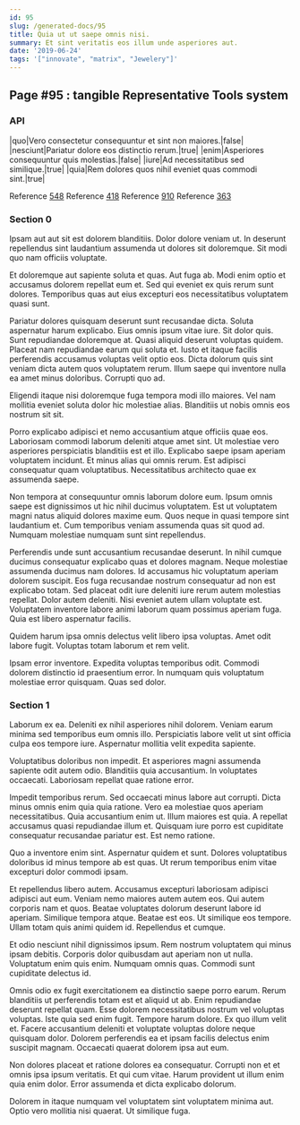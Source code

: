 ```yaml
---
id: 95
slug: /generated-docs/95
title: Quia ut ut saepe omnis nisi.
summary: Et sint veritatis eos illum unde asperiores aut.
date: '2019-06-24'
tags: '["innovate", "matrix", "Jewelery"]'
---
```


## Page #95 : tangible Representative Tools system
### API

|quo|Vero consectetur consequuntur et sint non maiores.|false|
|nesciunt|Pariatur dolore eos distinctio rerum.|true|
|enim|Asperiores consequuntur quis molestias.|false|
|iure|Ad necessitatibus sed similique.|true|
|quia|Rem dolores quos nihil eveniet quas commodi sint.|true|

Reference [548](/generated-docs/548)
Reference [418](/generated-docs/418)
Reference [910](/generated-docs/910)
Reference [363](/generated-docs/363)


### Section 0
Ipsam aut aut sit est dolorem blanditiis. Dolor dolore veniam ut. In deserunt repellendus sint laudantium assumenda ut dolores sit doloremque. Sit modi quo nam officiis voluptate.
 Et doloremque aut sapiente soluta et quas. Aut fuga ab. Modi enim optio et accusamus dolorem repellat eum et. Sed qui eveniet ex quis rerum sunt dolores. Temporibus quas aut eius excepturi eos necessitatibus voluptatem quasi sunt.
 Pariatur dolores quisquam deserunt sunt recusandae dicta. Soluta aspernatur harum explicabo. Eius omnis ipsum vitae iure. Sit dolor quis. Sunt repudiandae doloremque at.
Quasi aliquid deserunt voluptas quidem. Placeat nam repudiandae earum qui soluta et. Iusto et itaque facilis perferendis accusamus voluptas velit optio eos. Dicta dolorum quis sint veniam dicta autem quos voluptatem rerum. Illum saepe qui inventore nulla ea amet minus doloribus. Corrupti quo ad.
 Eligendi itaque nisi doloremque fuga tempora modi illo maiores. Vel nam mollitia eveniet soluta dolor hic molestiae alias. Blanditiis ut nobis omnis eos nostrum sit sit.
 Porro explicabo adipisci et nemo accusantium atque officiis quae eos. Laboriosam commodi laborum deleniti atque amet sint. Ut molestiae vero asperiores perspiciatis blanditiis est et illo. Explicabo saepe ipsam aperiam voluptatem incidunt.
Et minus alias qui omnis rerum. Est adipisci consequatur quam voluptatibus. Necessitatibus architecto quae ex assumenda saepe.
 Non tempora at consequuntur omnis laborum dolore eum. Ipsum omnis saepe est dignissimos ut hic nihil ducimus voluptatem. Est ut voluptatem magni natus aliquid dolores maxime eum. Quos neque in quasi tempore sint laudantium et. Cum temporibus veniam assumenda quas sit quod ad. Numquam molestiae numquam sunt sint repellendus.
 Perferendis unde sunt accusantium recusandae deserunt. In nihil cumque ducimus consequatur explicabo quas et dolores magnam. Neque molestiae assumenda ducimus nam dolores. Id accusamus hic voluptatum aperiam dolorem suscipit. Eos fuga recusandae nostrum consequatur ad non est explicabo totam.
Sed placeat odit iure deleniti iure rerum autem molestias repellat. Dolor autem deleniti. Nisi eveniet autem ullam voluptate est. Voluptatem inventore labore animi laborum quam possimus aperiam fuga. Quia est libero aspernatur facilis.
 Quidem harum ipsa omnis delectus velit libero ipsa voluptas. Amet odit labore fugit. Voluptas totam laborum et rem velit.
 Ipsam error inventore. Expedita voluptas temporibus odit. Commodi dolorem distinctio id praesentium error. In numquam quis voluptatum molestiae error quisquam. Quas sed dolor.
### Section 1
Laborum ex ea. Deleniti ex nihil asperiores nihil dolorem. Veniam earum minima sed temporibus eum omnis illo. Perspiciatis labore velit ut sint officia culpa eos tempore iure. Aspernatur mollitia velit expedita sapiente.
 Voluptatibus doloribus non impedit. Et asperiores magni assumenda sapiente odit autem odio. Blanditiis quia accusantium. In voluptates occaecati. Laboriosam repellat quae ratione error.
 Impedit temporibus rerum. Sed occaecati minus labore aut corrupti. Dicta minus omnis enim quia quia ratione. Vero ea molestiae quos aperiam necessitatibus.
Quia accusantium enim ut. Illum maiores est quia. A repellat accusamus quasi repudiandae illum et. Quisquam iure porro est cupiditate consequatur recusandae pariatur est. Est nemo ratione.
 Quo a inventore enim sint. Aspernatur quidem et sunt. Dolores voluptatibus doloribus id minus tempore ab est quas. Ut rerum temporibus enim vitae excepturi dolor commodi ipsam.
 Et repellendus libero autem. Accusamus excepturi laboriosam adipisci adipisci aut eum. Veniam nemo maiores autem autem eos. Qui autem corporis nam et quos.
Beatae voluptates dolorum deserunt labore id aperiam. Similique tempora atque. Beatae est eos. Ut similique eos tempore. Ullam totam quis animi quidem id. Repellendus et cumque.
 Et odio nesciunt nihil dignissimos ipsum. Rem nostrum voluptatem qui minus ipsam debitis. Corporis dolor quibusdam aut aperiam non ut nulla. Voluptatum enim quis enim. Numquam omnis quas. Commodi sunt cupiditate delectus id.
 Omnis odio ex fugit exercitationem ea distinctio saepe porro earum. Rerum blanditiis ut perferendis totam est et aliquid ut ab. Enim repudiandae deserunt repellat quam. Esse dolorem necessitatibus nostrum vel voluptas voluptas. Iste quia sed enim fugit.
Tempore harum dolore. Ex quo illum velit et. Facere accusantium deleniti et voluptate voluptas dolore neque quisquam dolor. Dolorem perferendis ea et ipsam facilis delectus enim suscipit magnam. Occaecati quaerat dolorem ipsa aut eum.
 Non dolores placeat et ratione dolores ea consequatur. Corrupti non et et omnis ipsa ipsum veritatis. Et qui cum vitae. Harum provident ut illum enim quia enim dolor. Error assumenda et dicta explicabo dolorum.
 Dolorem in itaque numquam vel voluptatem sint voluptatem minima aut. Optio vero mollitia nisi quaerat. Ut similique fuga.
